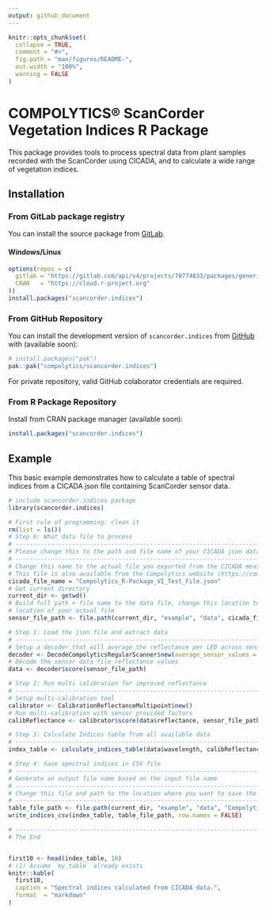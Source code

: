 ```yaml
---
output: github_document
---
```


<!-- README.md is generated from README.Rmd. Please edit that file -->

```r
knitr::opts_chunk$set(
  collapse = TRUE,
  comment = "#>",
  fig.path = "man/figures/README-",
  out.width = "100%",
  warning = FALSE
)
```

# COMPOLYTICS® ScanCorder Vegetation Indices R Package

<!-- badges: start -->
<!-- badges: end -->

This package provides tools to process spectral data from plant samples recorded with the ScanCorder using CICADA, and to calculate a wide range of vegetation indices. 

## Installation

### From GitLab package registry

You can install the source package from [GitLab](https://gitlab.com/compolytics-public/scancorder.indices/-/packages/).

#### Windows/Linux

``` r
options(repos = c(
  gitlab = "https://gitlab.com/api/v4/projects/70774833/packages/generic/scancorder.indices/1.2.1/",
  CRAN   = "https://cloud.r-project.org"
))
install.packages("scancorder.indices")
```

### From GitHub Repository

You can install the development version of `scancorder.indices` from [GitHub](https://github.com/) with (available soon):

``` r
# install.packages("pak")
pak::pak("compolytics/scancorder.indices")
```
For private repository, valid GitHub colaborator credentials are required.

### From R Package Repository

Install from CRAN package manager (available soon):

```r
install.packages("scancorder.indices")
```

## Example

This basic example demonstrates how to calculate a table of spectral indices from a CICADA json file containing ScanCorder sensor data.

```r
# include scancorder.indices package
library(scancorder.indices)

# First rule of programming: clean it
rm(list = ls())
# Step 0: What data file to process
# ------------------------------------------------------------------------------
# Please change this to the path and file name of your CICADA json data file.
# ------------------------------------------------------------------------------
# Change this name to the actual file you exported from the CICADA measurement app
# This file is also available from the Compolytics website (https://compolytics.com/vi-ppda)
cicada_file_name = "Compolytics_R-Package_VI_Test_File.json"
# Get current directory
current_dir <- getwd()
# Build full path + file name to the data file, change this location to the
# location of your actual file
sensor_file_path <- file.path(current_dir, "example", "data", cicada_file_name)

# Step 1: Load the json file and extract data
# ------------------------------------------------------------------------------
# Setup a decoder that will average the reflectance per LED across sensor channels
decoder <- DecodeCompolyticsRegularScanner$new(average_sensor_values = TRUE)
# Decode the sensor data file reflectance values
data <- decoder$score(sensor_file_path)

# Step 2: Run multi calibration for improved reflectance
# ------------------------------------------------------------------------------
# Setup multi-calibration tool
calibrator <- CalibrationReflectanceMultipoint$new()
# Run multi-calibration with sensor provided factors
calibReflectance <- calibrator$score(data$reflectance, sensor_file_path)

# Step 3: Calculate Indices table from all available data
# ------------------------------------------------------------------------------
index_table <- calculate_indices_table(data$wavelength, calibReflectance, data$fwhm, data$meta_table)

# Step 4: Save spectral indices in CSV file
# ------------------------------------------------------------------------------
# Generate an output file name based on the input file name
# ------------------------------------------------------------------------------
# Change this file and path to the location where you want to save the indices table
# ------------------------------------------------------------------------------
table_file_path <- file.path(current_dir, "example", "data", "Compolytics_R-Package_VI_Test_File_Indices.csv")
write_indices_csv(index_table, table_file_path, row.names = FALSE)

# ------------------------------------------------------------------------------
# The End
```

<div style="overflow-x:auto;">

```r
first10 <- head(index_table, 10)
# (1) Assume `my_table` already exists
knitr::kable(
  first10,
  caption = "Spectral indices calculated from CICADA data.",
  format  = "markdown"
)
```


